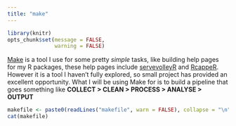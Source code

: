 ```yaml
---
title: "make"
---
```


```r
library(knitr)
opts_chunk$set(message = FALSE,
               warning = FALSE)

```

[Make](https://www.gnu.org/software/make/) is a tool I use for some pretty _simple_ tasks, like building help pages for my R packages, these help pages include [servevolleyR](http://durtal.github.io/servevolleyR/) and [RcappeR](ttp://durtal.github.io/RcappeR/).  However it is a tool I haven't fully explored, so small project has provided an excellent opportunity.  What I will be using Make for is to build a pipeline that goes something like **COLLECT > CLEAN > PROCESS > ANALYSE > OUTPUT**

```r
makefile <- paste0(readLines("makefile", warn = FALSE), collapse = "\n")
cat(makefile)
```
